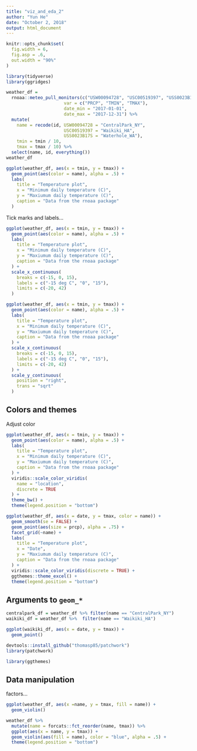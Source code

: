 ```yaml
---
title: "viz_and_eda_2"
author: "Yun He"
date: "October 2, 2018"
output: html_document
---
```


```r
knitr::opts_chunk$set(
  fig.width = 6,
  fig.asp = .6,
  out.width = "90%"
)
```

```r
library(tidyverse)
library(ggridges)
```

```r
weather_df = 
  rnoaa::meteo_pull_monitors(c("USW00094728", "USC00519397", "USS0023B17S"),
                      var = c("PRCP", "TMIN", "TMAX"), 
                      date_min = "2017-01-01",
                      date_max = "2017-12-31") %>%
  mutate(
    name = recode(id, USW00094728 = "CentralPark_NY", 
                      USC00519397 = "Waikiki_HA",
                      USS0023B17S = "Waterhole_WA"),
    tmin = tmin / 10,
    tmax = tmax / 10) %>%
  select(name, id, everything())
weather_df
```

```r
ggplot(weather_df, aes(x = tmin, y = tmax)) + 
  geom_point(aes(color = name), alpha = .5) + 
  labs(
    title = "Temperature plot",
    x = "Minimum daily temperature (C)",
    y = "Maxiumum daily temperature (C)",
    caption = "Data from the rnoaa package"
  )
```

Tick marks and labels...

```r
ggplot(weather_df, aes(x = tmin, y = tmax)) + 
  geom_point(aes(color = name), alpha = .5) + 
  labs(
    title = "Temperature plot",
    x = "Minimum daily temperature (C)",
    y = "Maxiumum daily temperature (C)",
    caption = "Data from the rnoaa package"
  ) +
  scale_x_continuous(
    breaks = c(-15, 0, 15),
    labels = c("-15 deg C", "0", "15"),
    limits = c(-20, 42)
  )
```

```r
ggplot(weather_df, aes(x = tmin, y = tmax)) + 
  geom_point(aes(color = name), alpha = .5) + 
  labs(
    title = "Temperature plot",
    x = "Minimum daily temperature (C)",
    y = "Maxiumum daily temperature (C)",
    caption = "Data from the rnoaa package"
  ) +
  scale_x_continuous(
    breaks = c(-15, 0, 15),
    labels = c("-15 deg C", "0", "15"),
    limits = c(-20, 42)
  ) +
  scale_y_continuous(
    position = "right",
    trans = "sqrt"
  )
```

## Colors and themes

Adjust color

```r
ggplot(weather_df, aes(x = tmin, y = tmax)) + 
  geom_point(aes(color = name), alpha = .5) + 
  labs(
    title = "Temperature plot",
    x = "Minimum daily temperature (C)",
    y = "Maxiumum daily temperature (C)",
    caption = "Data from the rnoaa package"
  ) +
  viridis::scale_color_viridis(
    name = "location",
    discrete = TRUE
  ) +
  theme_bw() +
  theme(legend.position = "bottom") 
```

```r
ggplot(weather_df, aes(x = date, y = tmax, color = name)) + 
  geom_smooth(se = FALSE) +
  geom_point(aes(size = prcp), alpha = .75) +
  facet_grid(~name) +
  labs(
    title = "Temperature plot",
    x = "Date",
    y = "Maxiumum daily temperature (C)",
    caption = "Data from the rnoaa package"
  ) + 
  viridis::scale_color_viridis(discrete = TRUE) +
  ggthemes::theme_excel() + 
  theme(legend.position = "bottom")
```

## Arguments to `geom_*`

```r
centralpark_df = weather_df %>% filter(name == "CentralPark_NY")
waikiki_df = weather_df %>%  filter(name == "Waikiki_HA")

ggplot(waikiki_df, aes(x = date, y = tmax)) +
  geom_point()
```

```r
devtools::install_github("thomasp85/patchwork")
library(patchwork)
```

```r
library(ggthemes)
```

## Data manipulation

factors...

```r
ggplot(weather_df, aes(x =name, y = tmax, fill = name)) +
  geom_violin()
```

```r
weather_df %>%
  mutate(name = forcats::fct_reorder(name, tmax)) %>% 
  ggplot(aes(x = name, y = tmax)) + 
  geom_violin(aes(fill = name), color = "blue", alpha = .5) + 
  theme(legend.position = "bottom")
```

